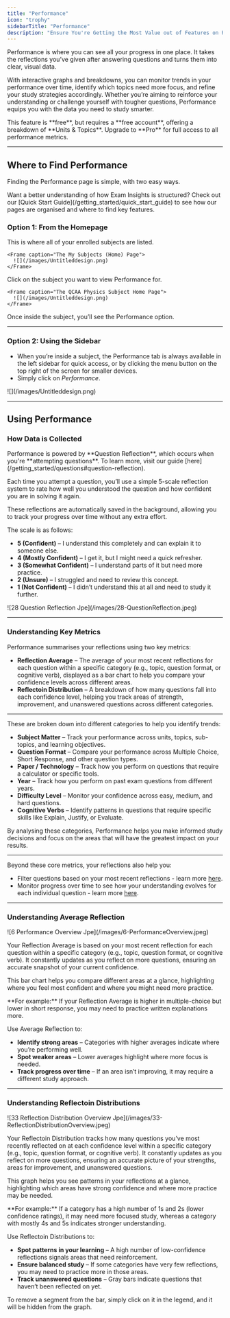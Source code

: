 ```yaml
---
title: "Performance"
icon: "trophy"
sidebarTitle: "Performance"
description: "Ensure You're Getting the Most Value out of Features on Performance"
---
```


Performance is where you can see all your progress in one place. It takes the reflections you’ve given after answering questions and turns them into clear, visual data.

With interactive graphs and breakdowns, you can monitor trends in your performance over time, identify which topics need more focus, and refine your study strategies accordingly. Whether you’re aiming to reinforce your understanding or challenge yourself with tougher questions, Performance equips you with the data you need to study smarter.

<Note>
  This feature is **free**, but requires a **free account**, offering a breakdown of **Units & Topics**. Upgrade to **Pro** for full access to all performance metrics.
</Note>

---

## Where to Find Performance

Finding the Performance page is simple, with two easy ways.

<Tip>
  Want a better understanding of how Exam Insights is structured? Check out our [Quick Start Guide](/getting_started/quick_start_guide) to see how our pages are organised and where to find key features.
</Tip>

### Option 1: From the Homepage

<Steps>
  <Step title="Go to your My Subjects (Home)">
    This is where all of your enrolled subjects are listed.

    <Frame caption="The My Subjects (Home) Page">
      ![](/images/Untitleddesign.png)
    </Frame>
  </Step>
  <Step title="Select a Subject">
    Click on the subject you want to view Performance for.

    <Frame caption="The QCAA Physics Subject Home Page">
      ![](/images/Untitleddesign.png)
    </Frame>
  </Step>
  <Step title="Click Performance">
    Once inside the subject, you’ll see the Performance option.
  </Step>
</Steps>

---

### Option 2: Using the Sidebar

- When you’re inside a subject, the Performance tab is always available in the left sidebar for quick access, or by clicking the menu button on the top right of the screen for smaller devices.
- Simply click on _Performance_.

<Frame caption="The Sidebar Found on the Left Side of the Screen">
  ![](/images/Untitleddesign.png)
</Frame>

---

## Using Performance

### How Data is Collected

<Tip>
  Performance is powered by **Question Reflection**, which occurs when you're **attempting questions**. To learn more, visit our guide [here](/getting_started/questions#question-reflection).
</Tip>

Each time you attempt a question, you’ll use a simple 5-scale reflection system to rate how well you understood the question and how confident you are in solving it again.

These reflections are automatically saved in the background, allowing you to track your progress over time without any extra effort.

The scale is as follows:

- **5 (Confident)** – I understand this completely and can explain it to someone else.
- **4 (Mostly Confident)** – I get it, but I might need a quick refresher.
- **3 (Somewhat Confident)** – I understand parts of it but need more practice.
- **2 (Unsure)** – I struggled and need to review this concept.
- **1 (Not Confident)** – I didn’t understand this at all and need to study it further.

<Frame caption="Question Reflection on the QCAA Physics Questions Page">
  ![28 Question Reflection Jpe](/images/28-QuestionReflection.jpeg)
</Frame>

---

### Understanding Key Metrics

Performance summarises your reflections using two key metrics:

- **Reflection Average** – The average of your most recent reflections for each question within a specific category (e.g., topic, question format, or cognitive verb), displayed as a bar chart to help you compare your confidence levels across different areas.
- **Reflectoin Distribution** – A breakdown of how many questions fall into each confidence level, helping you track areas of strength, improvement, and unanswered questions across different categories.

---

These are broken down into different categories to help you identify trends:

- **Subject Matter** – Track your performance across units, topics, sub-topics, and learning objectives.
- **Question Format** – Compare your performance across Multiple Choice, Short Response, and other question types.
- **Paper / Technology** – Track how you perform on questions that require a calculator or specific tools.
- **Year** – Track how you perform on past exam questions from different years.
- **Difficulty Level** – Monitor your confidence across easy, medium, and hard questions.
- **Cognitive Verbs** – Identify patterns in questions that require specific skills like Explain, Justify, or Evaluate.

By analysing these categories, Performance helps you make informed study decisions and focus on the areas that will have the greatest impact on your results.

---

Beyond these core metrics, your reflections also help you:

- Filter questions based on your most recent reflections - learn more [here](/getting_started/questions#filtering-questions).
- Monitor progress over time to see how your understanding evolves for each individual question - learn more [here](/getting_started/questions#question-reflection).

---

### Understanding Average Reflection

<Frame caption="Average Reflection on the QCAA Physics Performance Page">
  ![6 Performance Overview Jpe](/images/6-PerformanceOverview.jpeg)
</Frame>

Your Reflection Average is based on your most recent reflection for each question within a specific category (e.g., topic, question format, or cognitive verb). It constantly updates as you reflect on more questions, ensuring an accurate snapshot of your current confidence.

This bar chart helps you compare different areas at a glance, highlighting where you feel most confident and where you might need more practice.

<Note>
  **For example:** If your Reflection Average is higher in multiple-choice but lower in short response, you may need to practice written explanations more.
</Note>

Use Average Reflection to:

- **Identify strong areas** – Categories with higher averages indicate where you’re performing well.
- **Spot weaker areas** – Lower averages highlight where more focus is needed.
- **Track progress over time** – If an area isn’t improving, it may require a different study approach.

---

### Understanding Reflectoin Distributions

<Frame caption="Reflectoin Distributions on the QCAA Physics Performance Page">
  ![33 Reflection Distribution Overview Jpe](/images/33-ReflectionDistributionOverview.jpeg)
</Frame>

Your Reflectoin Distribution tracks how many questions you’ve most recently reflected on at each confidence level within a specific category (e.g., topic, question format, or cognitive verb). It constantly updates as you reflect on more questions, ensuring an accurate picture of your strengths, areas for improvement, and unanswered questions.

This graph helps you see patterns in your reflections at a glance, highlighting which areas have strong confidence and where more practice may be needed.

<Note>
  **For example:** If a category has a high number of 1s and 2s (lower confidence ratings), it may need more focused study, whereas a category with mostly 4s and 5s indicates stronger understanding.
</Note>

Use Reflectoin Distributions to:

- **Spot patterns in your learning** – A high number of low-confidence reflections signals areas that need reinforcement.
- **Ensure balanced study** – If some categories have very few reflections, you may need to practice more in those areas.
- **Track unanswered questions** – Gray bars indicate questions that haven’t been reflected on yet.

<Tip>
  To remove a segment from the bar, simply click on it in the legend, and it will be hidden from the graph.
</Tip>